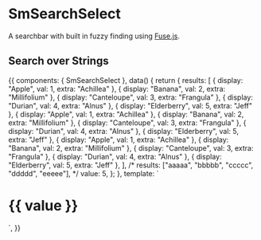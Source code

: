 
<Meta title="Components/SmSearchSelect" component={SmSearchSelect} />

# SmSearchSelect

A searchbar with built in fuzzy finding using [Fuse.js](https://fusejs.io/).

<Props of={SmSearchSelect} />

## Search over Strings

<Preview>
  <Story name="search select" height="300px">
    {{
      components: { SmSearchSelect },
      data() {
        return {
          results: [
            { display: "Apple", val: 1, extra: "Achillea" },
            { display: "Banana", val: 2, extra: "Millifolium" },
            { display: "Canteloupe", val: 3, extra: "Frangula" },
            { display: "Durian", val: 4, extra: "Alnus" },
            { display: "Elderberry", val: 5, extra: "Jeff" },
            { display: "Apple", val: 1, extra: "Achillea" },
            { display: "Banana", val: 2, extra: "Millifolium" },
            { display: "Canteloupe", val: 3, extra: "Frangula" },
            { display: "Durian", val: 4, extra: "Alnus" },
            { display: "Elderberry", val: 5, extra: "Jeff" },
            { display: "Apple", val: 1, extra: "Achillea" },
            { display: "Banana", val: 2, extra: "Millifolium" },
            { display: "Canteloupe", val: 3, extra: "Frangula" },
            { display: "Durian", val: 4, extra: "Alnus" },
            { display: "Elderberry", val: 5, extra: "Jeff" },
          ],
          /* results: ["aaaaa", "bbbbb", "ccccc", "ddddd", "eeeee"], */
          value: 5,
        };
      },
      template: `
        <div class="ma6">
          <SmSearchSelect :data="results" displayKeys="display extra" valueKey="val" v-model="value" />
          <h1>{{ value }}</h1>
        </div>
          `,
    }}
  </Story>
</Preview>

